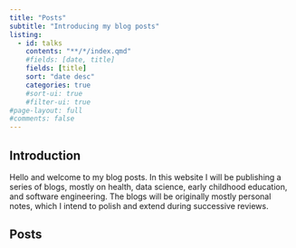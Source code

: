 ```yaml
---
title: "Posts"
subtitle: "Introducing my blog posts"
listing:
  - id: talks
    contents: "**/*/index.qmd"
    #fields: [date, title]
    fields: [title]
    sort: "date desc"
    categories: true
    #sort-ui: true
    #filter-ui: true  
#page-layout: full
#comments: false
---
```


## Introduction

Hello and welcome to my blog posts. In this website I will be publishing a series of blogs, mostly on health, data science, early childhood education, and software engineering. The blogs will be originally mostly personal notes, which I intend to polish and extend during successive reviews. 

## Posts
